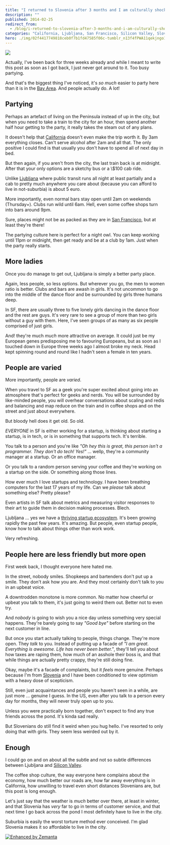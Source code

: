 ```yaml
---
title: "I returned to Slovenia after 3 months and I am culturally shocked"
description: ""
published: 2014-02-25
redirect_from:
  - /blog/i-returned-to-slovenia-after-3-months-and-i-am-culturally-shocked/swizec/6530
categories: "California, Ljubljana, San Francisco, Silicon Valley, Slovenia, Travel + Events"
hero: ./img/02f4417749818ceb0f7b1fd47585f06c-tumblr_n13f4fPWA11qekjngo1_500.jpg
---
```


![](./img/02f4417749818ceb0f7b1fd47585f06c-tumblr_n13f4fPWA11qekjngo1_500.jpg)

Actually, I've been back for three weeks already and while I meant to write this post as soon as I got back, I just never got around to it. Too busy partying.

And that's the biggest thing I've noticed, it's _so much_ easier to party here than it is in the [Bay Area](<http://maps.google.com/maps?ll=37.75,-122.283333333&spn=0.1,0.1&q=37.75,-122.283333333 (San%20Francisco%20Bay%20Area)&t=h> "San Francisco Bay Area"). And people actually do. A lot!

## Partying

Perhaps an artefact of living on the Peninsula instead of up in the city, but when you need to take a train to the city for an hour, then spend another half hour getting to the party, it really takes the steam out of any plans.

It doesn't help that [California](<http://maps.google.com/maps?ll=37.0,-120.0&spn=10.0,10.0&q=37.0,-120.0 (California)&t=h> "California") doesn't even make the trip worth it. By 3am everything closes. Can't serve alcohol after 2am and all that. The only positive I could find is that usually you don't have to spend all of next day in bed.

But then again, if you aren't from the city, the last train back is at midnight. After that your only options are a sketchy bus or a \\\$100 cab ride.

Unlike [Ljubljana](<http://maps.google.com/maps?ll=46.0555555556,14.5083333333&spn=0.1,0.1&q=46.0555555556,14.5083333333 (Ljubljana)&t=h> "Ljubljana") where public transit runs all night at least partially and a cab to pretty much anywhere you care about (because you can afford to live in not-suburbia) is about 5 euro.

More importantly, even normal bars stay open until 2am on weekends (Thursday+). Clubs run wild until 6am. Hell, even some coffee shops turn into bars around 9pm.

Sure, places might not be as packed as they are in [San Francisco](<http://maps.google.com/maps?ll=37.7833333333,-122.416666667&spn=0.1,0.1&q=37.7833333333,-122.416666667 (San%20Francisco)&t=h> "San Francisco"), but at least they're there!

The partying culture here is perfect for a night owl. You can keep working until 11pm or midnight, then get ready and be at a club by 1am. Just when the party really starts.

## More ladies

Once you do manage to get out, Ljubljana is simply a better party place.

Again, less people, so less options. But wherever you go, the men to women ratio is better. Clubs and bars are awash in girls. It's not uncommon to go into the middle of the dance floor and be surrounded by girls three humans deep.

In SF, there are usually three to five lonely girls dancing in the dance floor and the rest are guys. It's very rare to see a group of more than two girls without a guy with them. Here, I've seen groups of as many as six people comprised of just girls.

And! they're much _much_ more attractive on average. It could just be my European genes predisposing me to favouring Europeans, but as soon as I touched down in Europe three weeks ago I almost broke my neck. Head kept spinning round and round like I hadn't seen a female in ten years.

## People are varied

More importantly, people are _varied_.

When you travel to SF as a geek you're super excited about going into an atmosphere that's perfect for geeks and nerds. You will be surrounded by like-minded people, you will overhear conversations about scaling and redis and balancing and map reduce on the train and in coffee shops and on the street and just about everywhere.

But bloody hell does it get old. So old.

_EVERYONE_ in SF is either working for a startup, is thinking about starting a startup, is in tech, or is in something that supports tech. It's terrible.

You talk to a person and you're like _"Oh hey this is great, this person isn't a programmer. They don't do tech! Yes!"_ ... wellp, they're a community manager at a startup. Or an office manager.

Or you talk to a random person serving your coffee and they're working on a startup on the side. Or something along those lines.

How ever much I love startups and technology. I have been breathing computers for the last 17 years of my life. Can we _please_ talk about something else? Pretty please?

Even artists in SF talk about metrics and measuring visitor responses to their art to guide them in decision making processes. Blech.

Ljubljana ... yes we have a [thriving startup ecosystem](http://www.internetweek.si/pregled-startup-podpornega-okolja-v-sloveniji/). It's been growing rapidly the past few years. It's amazing. But people, even startup people, know how to talk about things other than work work.

Very refreshing.

## People here are less friendly but more open

First week back, I thought everyone here hated me.

In the street, nobody smiles. Shopkeeps and bartenders don't put up a smile. They don't ask how you are. And they most certainly don't talk to you in an upbeat voice.

A downtrodden monotone is more common. No matter how cheerful or upbeat you talk to them, it's just going to weird them out. Better not to even try.

And _nobody_ is going to wish you a nice day unless something very special happens. They're barely going to say _"Good bye"_ before starting on the next customer in line.

But once you start actually talking to people, things change. They're more open. They _talk_ to you. Instead of putting up a facade of _"I am great. Everything is awesome. Life has never been better."_, they'll tell you about how taxes are raping them, how much of an asshole their boss is, and that while things are actually pretty crappy, they're still doing fine.

Okay, maybe it's a facade of complaints, but it _feels_ more genuine. Perhaps because I'm from [Slovenia](<http://maps.google.com/maps?ll=46.05,14.5&spn=10.0,10.0&q=46.05,14.5 (Slovenia)&t=h> "Slovenia") and I have been conditioned to view optimism with a heavy dose of scepticism.

Still, even just acquaintances and people you haven't seen in a while, are just more ... genuine I guess. In the US, even after you talk to a person every day for months, they will never truly open up to you.

Unless you were practically born together, don't expect to find any true friends across the pond. It's kinda sad really.

But Slovenians do still find it weird when you hug hello. I've resorted to only doing that with girls. They seem less weirded out by it.

## Enough

I could go on and on about all the subtle and not so subtle differences between Ljubljana and [Silicon Valley](<http://maps.google.com/maps?ll=37.37,-122.04&spn=1.0,1.0&q=37.37,-122.04 (Silicon%20Valley)&t=h> "Silicon Valley").

The coffee shop culture, the way everyone here complains about the economy, how much better our roads are, how far away everything is in California, how unwilling to travel even short distances Slovenians are, but this post is long enough.

Let's just say that the weather is _much_ better over there, at least in winter, and that Slovenia has _very_ far to go in terms of customer service, and that next time I go back across the pond I most definitely have to live in the city.

Suburbia is easily the worst torture method ever conceived. I'm glad Slovenia makes it so affordable to live in the city.

[![Enhanced by Zemanta](http://img.zemanta.com/zemified_e.png?x-id=f231d9c0-2e6c-4563-99ac-73f982f6c1af)](http://www.zemanta.com/?px "Enhanced by Zemanta")
